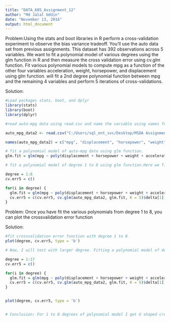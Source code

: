 ---
title: "DATA_605_Assignment_12"
author: "Md Jalal Uddin"
date: "November 13, 2016"
output: html_document
---

Problem:Using the stats and boot libraries in R perform a cross-validation experiment to observe the bias variance tradeoff. You'll use the auto data set from previous assignments. This dataset has 392 observations across 5 variables. We want to fit a polynomial model of
various degrees using the glm function in R and then measure the cross validation error
using cv.glm function. Fit various polynomial models to compute mpg as a function of the other four variables acceleration, weight, horsepower, and displacement using glm function.
will fit a 2nd degree polynomial function between mpg and the remaining 4 variables and
perform 5 iterations of cross-validations.

Solution:

```{r}
#Load packages stats, boot, and dplyr
library(stats)
library(boot)
library(dplyr)

```


```{r}
#read auto-mpg data using read.csv and name the variable using names function. 

auto_mpg_data2 <- read.csv("C:/Users/sql_ent_svc/Desktop/MSDA Assignment/DATA_605/Assignment_11/auto-mpg.data", sep = "", header = FALSE)

names(auto_mpg_data2) = c("mpg", "displacement", "horsepower", "weight", "acceleration")

```


```{r}
# fit a polynomial model of auto-mpg data using glm function. 
glm.fit = glm(mpg ~ poly(displacement + horsepower + weight + acceleration, 2), data = auto_mpg_data2)

# fit a polynomial model of degree 1 to 8 using glm function.Here we fit 2nd degree polynomial function between mpg and other variables. We performed here 5 iteration with cross-validation. 

degree = 1:8
cv.err5 = c()

for(i in degree) {
  glm.fit = glm(mpg ~ poly(displacement + horsepower + weight + acceleration, i), data = auto_mpg_data2)
  cv.err5 = c(cv.err5, cv.glm(auto_mpg_data2, glm.fit, K = 5)$delta[1])
}

```

Problem: Once you have fit the various polynomials from degree 1 to 8, you can plot the crossvalidation error function

Solution:

```{r}
#fit crossvalidation error function with degree 1 to 8
plot(degree, cv.err5, type = 'b')

```

```{r}
# Now, I will test with larger degree. Fitting a polynomial model of degree 1 to 17 using glm function and finally fitting crossvalidation error function of this polynomial model. 

degree = 1:17
cv.err5 = c()

for(i in degree) {
  glm.fit = glm(mpg ~ poly(displacement + horsepower + weight + acceleration, i), data = auto_mpg_data2)
  cv.err5 = c(cv.err5, cv.glm(auto_mpg_data2, glm.fit, K = 5)$delta[1])
}


plot(degree, cv.err5, type = 'b')


# Conclusion: For 1 to 8 degrees of polynomial model I get U shaped crossvalidation error function but for larger degrees of polynomial model, I get such crossvalidation error function in which error scored have wide variance.   

```

